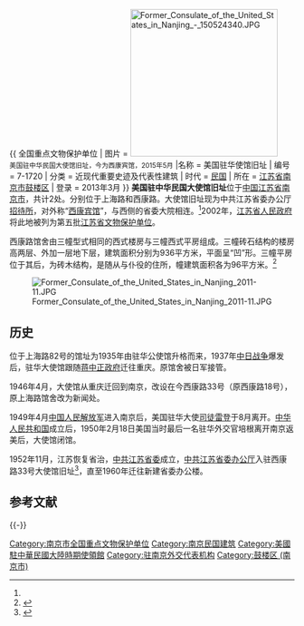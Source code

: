{{ 全国重点文物保护单位
| 图片 = [[File:Former_Consulate_of_the_United_States_in_Nanjing_-_150524340.JPG|260px]]<br><small>美国驻中华民国大使馆旧址，今为西康宾馆，2015年5月</small>
|名称 = 美国驻华使馆旧址
| 编号 = 7-1720
| 分类 = 近现代重要史迹及代表性建筑
| 时代 = [[中華民國大陸時期|民国]]
| 所在 = [[江苏省|江苏省]][[南京市|南京市]][[鼓楼区_(南京市)|鼓楼区]]
| 登录 = 2013年3月
}}
'''美国驻中华民国大使馆旧址'''位于[[中国|中国]][[江苏省|江苏省]][[南京市|南京市]]，共计2处。分别位于上海路和西康路。大使馆旧址现为中共江苏省委办公厅[[招待所|招待所]]，对外称“[[西康宾馆|西康宾馆]]”，与西侧的省委大院相连。<ref name="huaxia" />2002年，[[江苏省人民政府|江苏省人民政府]]将此地被列为第五批[[江苏省文物保护单位|江苏省文物保护单位]]。

西康路馆舍由三幢型式相同的西式楼房与三幢西式平房组成。三幢砖石结构的楼房高两层、外加一层地下层，建筑面积分别为936平方米，平面呈“凹”形。三幢平房位于其后，为砖木结构，是随从与仆役的住所，幢建筑面积各为96平方米。<ref name="huaxia">{{cite web|url=http://www.huaxia.com/js-tw/jsytw_jxjs67.htm|title=美国大使馆旧址|publisher=江苏省人民政府台湾事务办公室|access-date=2012-09-13|archive-date=2021-02-12|archive-url=https://web.archive.org/web/20210212122113/http://www.huaxia.com/js-tw/jsytw_jxjs67.htm|dead-url=yes}}</ref>

[[File:Former_Consulate_of_the_United_States_in_Nanjing_2011-11.JPG|thumb]]

==历史==
位于上海路82号的馆址为1935年由驻华公使馆升格而来，1937年[[中国抗日战争|中日战争]]爆发后，驻华大使馆跟随[[蒋中正政府|蒋中正政府]]迁往重庆。原馆舍被日军接管。

1946年4月，大使馆从重庆迁回到南京，改设在今西康路33号（原西康路18号），原上海路馆舍改为新闻处。

1949年4月[[中国人民解放军|中国人民解放军]]进入南京后，美国驻华大使[[司徒雷登|司徒雷登]]于8月离开。[[中华人民共和国|中华人民共和国]]成立后，1950年2月18日美国当时最后一名驻华外交官培根离开南京返美后，大使馆闭馆。

1952年11月，江苏恢复省治，[[中共江苏省委|中共江苏省委]]成立，[[中共江苏省委办公厅|中共江苏省委办公厅]]入驻西康路33号大使馆旧址<ref>{{Cite web |url=http://dangshi.people.com.cn/n/2012/1122/c85037-19661566-2.html |title=中国共产党新闻网：1952年中共江苏省委重建 |access-date=2013-09-05 |archive-date=2020-11-04 |archive-url=https://web.archive.org/web/20201104160955/http://dangshi.people.com.cn/n/2012/1122/c85037-19661566-2.html |dead-url=no }}</ref>，直至1960年迁往新建省委办公楼。

== 参考文献 ==
{{Reflist|30em}}

{{-}}
{{美国驻华使领馆}}
{{南京民国建筑}}
{{江苏全国重点文物保护单位|nocat}}

{{DEFAULTSORT:M}}
[[Category:南京市全国重点文物保护单位|Category:南京市全国重点文物保护单位]]
[[Category:南京民国建筑|Category:南京民国建筑]]
[[Category:美國駐中華民國大陸時期使領館|Category:美國駐中華民國大陸時期使領館]]
[[Category:驻南京外交代表机构|Category:驻南京外交代表机构]]
[[Category:鼓楼区_(南京市)|Category:鼓楼区 (南京市)]]